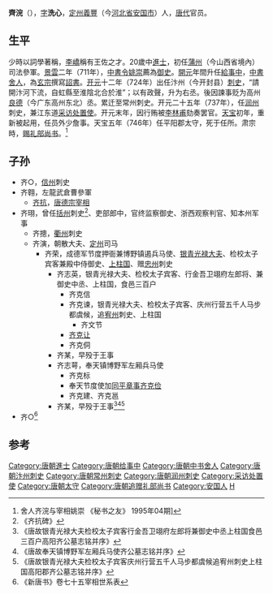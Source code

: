 '''齊浣'''（{{bd|670年代||750年||catIdx=Q}}），[[表字|字]]'''洗心'''，[[定州_(北魏)|定州]][[义丰县_(隋朝)|義豐]]（今[[河北省|河北省]][[安国市|安国市]]）人，[[唐代|唐代]]官员。
==生平==
少時以詞學著稱，[[李嶠|李嶠]]稱有王佐之才。20歲中[[進士|進士]]，初任[[蒲州|蒲州]]（今山西省境內）司法參軍。[[景雲|景雲]]二年（711年），[[中書令|中書令]][[姚崇|姚崇]]薦為[[御史|御史]]。[[開元|開元]]年間升任[[給事中|給事中]]，[[中書舍人|中書舍人]]，為[[唐玄宗|玄宗]]撰寫[[詔書|詔書]]。[[开元|开元]]十二年（724年）出任汴州（今开封县）[[刺史|刺史]]，“請開汴河下流，自虹縣至淮陰北合於淮”；以有政聲，升为右丞。後因諫事贬为高州[[良德县|良德]]（今广东高州东北）丞。累迁至常州刺史。开元二十五年（737年），任[[润州_(隋朝)|润州]]刺史，兼江东道[[采访处置使|采访处置使]]。开元末年，因行贿被[[李林甫|李林甫]]劾奏罢官。[[天宝_(唐朝)|天宝]]初年，重新被起用，任员外少詹事。天宝五年（746年）任平阳郡太守，死于任所。肃宗時，[[追赠|赐]][[礼部尚书|礼部尚书]]。<ref>[http://www.cnki.com.cn/Article/CJFDTotal-MISY199504017.htm ]舍人齐浣与宰相姚崇  《秘书之友》 1995年04期]</ref>

== 子孙 ==
*齐○，[[信州|信州]]刺史
*齐翱，左龍武倉曹參軍
**[[齐抗|齐抗]]，[[唐德宗|唐德宗]][[宰相|宰相]]
*齐珝，曾任[[括州|括州]]刺史<ref>《齐抗碑》</ref>、吏部郎中，官终监察御史、浙西观察判官、知本州军事
**齐摠，[[衢州|衢州]]刺史
**齐演，朝散大夫、[[定州|定州]]司马
***齐荣，成德军节度押衙兼博野镇遏兵马使、[[银青光禄大夫|银青光禄大夫]]、检校太子宾客兼殿中侍御史、[[上柱国|上柱国]]、赠[[忠州|忠州]]刺史
****齐志英，银青光禄大夫、检校太子宾客、行金吾卫翊府左郎将、兼御史中丞、上柱国，食邑三百户
*****齐克信
*****齐克谏，银青光禄大夫、检校太子宾客、庆州行营五千人马步都虞候，追[[宥州|宥州]]刺史、上柱国
******齐文节
*****[[齐克让|齐克让]]
*****齐克侗
****齐某，早殁于王事
****齐志萼，奉天镇博野军左厢兵马使
*****齐克标
*****奉天节度使加[[同平章事|同平章事]][[齐克俭|齐克俭]]
*****齐克建、齐克邕
****齐某，早殁于王事<ref>《唐故银青光禄大夫检校太子宾客行金吾卫翊府左郎将兼御史中丞上柱国食邑三百户高阳齐公墓志铭并序》</ref><ref>《唐故奉天镇博野军左厢兵马使齐公墓志铭并序》</ref><ref>《唐故银青光禄大夫检校太子宾客庆州行营五千人马步都虞候追宥州刺史上柱国高阳郡齐公墓志铭并序》</ref>
*齐○<ref>《新唐书》卷七十五宰相世系表</ref>

== 参考 ==
<references/>

{{DEFAULTSORT:Q}}
[[Category:唐朝進士|Category:唐朝進士]]
[[Category:唐朝给事中|Category:唐朝给事中]]
[[Category:唐朝中书舍人|Category:唐朝中书舍人]]
[[Category:唐朝汴州刺史|Category:唐朝汴州刺史]]
[[Category:唐朝常州刺史|Category:唐朝常州刺史]]
[[Category:唐朝润州刺史|Category:唐朝润州刺史]]
[[Category:采访处置使|Category:采访处置使]]
[[Category:唐朝太守|Category:唐朝太守]]
[[Category:唐朝追赠礼部尚书|Category:唐朝追赠礼部尚书]]
[[Category:安国人|Category:安国人]]
[[Category:齊姓|H]]